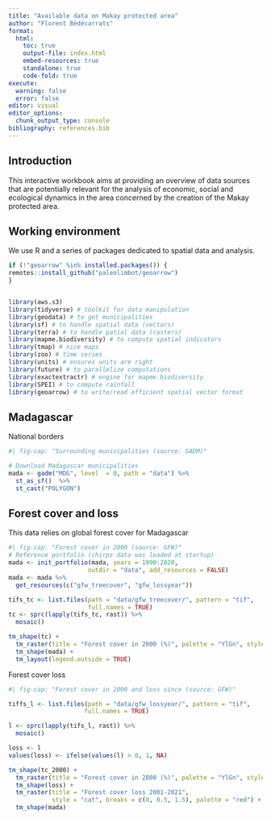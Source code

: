 ```yaml
---
title: "Available data on Makay protected area"
author: "Florent Bédécarrats"
format: 
  html: 
    toc: true
    output-file: index.html
    embed-resources: true
    standalone: true
    code-fold: true
execute:
  warning: false
  error: false
editor: visual
editor_options: 
  chunk_output_type: console
bibliography: references.bib
---
```


## Introduction

This interactive workbook aims at providing an overview of data sources that are potentially relevant for the analysis of economic, social and ecological dynamics in the area concerned by the creation of the Makay protected area.

## Working environment

We use R and a series of packages dedicated to spatial data and analysis.

```r

if (!"geoarrow" %in% installed.packages()) {
remotes::install_github("paleolimbot/geoarrow")
}


library(aws.s3)
library(tidyverse) # toolkit for data manipulation
library(geodata) # to get municipalities
library(sf) # to handle spatial data (vectors)
library(terra) # to handle patial data (rasters)
library(mapme.biodiversity) # to compute spatial indicators
library(tmap) # nice maps
library(zoo) # time series
library(units) # ensures units are right
library(future) # to parallelize computations
library(exactextractr) # engine for mapme.biodiversity
library(SPEI) # to compute rainfall  
library(geoarrow) # to write/read efficient spatial vector format
```

## Madagascar

National borders

```r
#| fig-cap: "Surrounding municipalities (source: GADM)"

# Download Madagascar municipalities
mada <- gadm("MDG", level  = 0, path = "data") %>%
  st_as_sf()  %>%
  st_cast("POLYGON")

```

## Forest cover and loss

This data relies on global forest cover for Madagascar

```r
#| fig-cap: "Forest cover in 2000 (source: GFW)"
# Reference portfolio (chirps data was loaded at startup)
mada <- init_portfolio(mada, years = 1990:2020,
                      outdir = "data", add_resources = FALSE) 
mada <- mada %>%
  get_resources(c("gfw_treecover", "gfw_lossyear"))

tifs_tc <- list.files(path = "data/gfw_treecover/", pattern = "tif", 
                      full.names = TRUE) 
tc <- sprc(lapply(tifs_tc, rast)) %>%
  mosaic()

tm_shape(tc) +
  tm_raster(title = "Forest cover in 2000 (%)", palette = "YlGn", style = "cont") +
  tm_shape(mada) +
  tm_layout(legend.outside = TRUE) 
```

Forest cover loss

```r
#| fig-cap: "Forest cover in 2000 and loss since (source: GFW)"

tiffs_l <- list.files(path = "data/gfw_lossyear/", pattern = "tif", 
                     full.names = TRUE)

l <- sprc(lapply(tifs_l, rast)) %>%
  mosaic()

loss <- l
values(loss) <- ifelse(values(l) > 0, 1, NA)

tm_shape(tc_2000) +
  tm_raster(title = "Forest cover in 2000 (%)", palette = "YlGn", style = "cont") +
  tm_shape(loss) + 
  tm_raster(title = "Forest cover loss 2001-2021", 
            style = "cat", breaks = c(0, 0.5, 1.5), palette = "red") +
  tm_shape(mada)  

```
